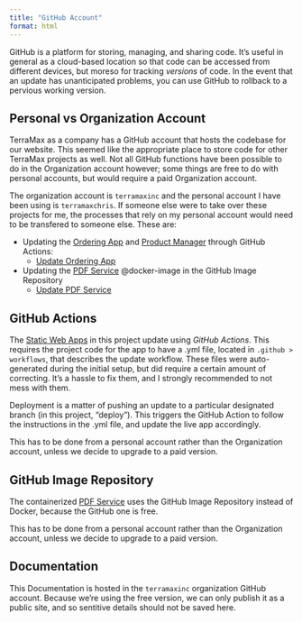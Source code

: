 ```yaml
---
title: "GitHub Account"
format: html
---
```


GitHub is a platform for storing, managing, and sharing code.  It's useful in general as a cloud-based location so that code can be accessed from different devices, but moreso for tracking *versions* of code.  In the event that an update has unanticipated problems, you can use GitHub to rollback to a pervious working version.

## Personal vs Organization Account
TerraMax as a company has a GitHub account that hosts the codebase for our website.  This seemed like the appropriate place to store code for other TerraMax projects as well.  Not all GitHub functions have been possible to do in the Organization account however; some things are free to do with personal accounts, but would require a paid Organization account.

The organization account is `terramaxinc` and the personal account I have been using is `terramaxchris`.  If someone else were to take over these projects for me, the processes that rely on my personal account would need to be transfered to someone else.  These are:

- Updating the [Ordering App](../azure/ordering-app/ordering-app.html) and [Product Manager](../azure/product-manager/product-manager.html) through GitHub Actions:
    - [Update Ordering App](../../how-to/deploy-ordering-app-update.html)
- Updating the [PDF Service](../azure/pdf-service/pdf-service.html) @docker-image in the GitHub Image Repository
    - [Update PDF Service](../../how-to/update-pdf-converter.html)

## GitHub Actions
The [Static Web Apps](../azure/azure-services/static-web-apps.html) in this project update using *GitHub Actions*.  This requires the project code for the app to have a .yml file, located in `.github > workflows`, that describes the update workflow.  These files were auto-generated during the initial setup, but did require a certain amount of correcting.  It's a hassle to fix them, and I strongly recommended to not mess with them.

Deployment is a matter of pushing an update to a particular designated branch (in this project, "deploy").  This triggers the GitHub Action to follow the instructions in the .yml file, and update the live app accordingly.

This has to be done from a personal account rather than the Organization account, unless we decide to upgrade to a paid version.

## GitHub Image Repository
The containerized [PDF Service](../azure/pdf-service/pdf-service.html) uses the GitHub Image Repository instead of Docker, because the GitHub one is free.  

This has to be done from a personal account rather than the Organization account, unless we decide to upgrade to a paid version.

## Documentation
This Documentation is hosted in the `terramaxinc` organization GitHub account.  Because we're using the free version, we can only publish it as a public site, and so sentitive details should not be saved here.
